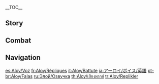 {{CharacterTabs}}
{{LanguageTabs}}
__TOC__
==Story==
{{VO/Story
|character           = Aloy
|name                = Aloy

|vo_01_01_title      = Hello
|vo_01_01_file       = VO_{language}{character} Hello.ogg
|vo_01_01_tx         = Aloy here. I don't know this world, but my arrows are sharp and my bow's ready. If your party needs help, I'll do what I can.

|vo_02_01_title      = Chat: Moving Out
|vo_02_01_file       = VO_{language}{character} Chat - Moving Out.ogg
|vo_02_01_tx         = Come on. Enough standing around, let's keep moving.

|vo_02_02_title      = Chat: Help
|vo_02_02_file       = VO_{language}{character} Chat - Help.ogg
|vo_02_02_tx         = Let's get going. There are people who need our help.

|vo_03_01_title      = When It Rains
|vo_03_01_file       = VO_{language}{character} When It Rains.ogg
|vo_03_01_tx         = Rain. One way to wash off the grime.

|vo_03_02_title      = After the Rain
|vo_03_02_file       = VO_{language}{character} After The Rain.ogg
|vo_03_02_tx         = Sky's running out of rain for now. Time to dry off.

|vo_03_03_title      = When It Snows
|vo_03_03_file       = VO_{language}{character} When It Snows.ogg
|vo_03_03_tx         = The world always seems quieter when it snows.

|vo_03_04_title      = When It's Windy
|vo_03_04_file       = VO_{language}{character} When It's Windy.ogg
|vo_03_04_tx         = Wind's kicking up again. Feels good to breathe it in.

|vo_03_05_title      = When the Wind Is Blowing
|vo_03_05_file       = VO_{language}{character} When The Wind Is Blowing.ogg
|vo_03_05_tx         = Wind is really whipping now. My face feels raw.

|vo_04_01_title      = Good Morning
|vo_04_01_file       = VO_{language}{character} Good Morning.ogg
|vo_04_01_tx         = Morning. World's starting to stir again. Me too, I guess.

|vo_04_02_title      = Good Afternoon
|vo_04_02_file       = VO_{language}{character} Good Afternoon.ogg
|vo_04_02_tx         = Day's half over, but we still have a lot to do.

|vo_04_03_title      = Good Evening
|vo_04_03_file       = VO_{language}{character} Good Evening.ogg
|vo_04_03_tx         = Sunset. We'll be under the stars soon.

|vo_04_04_title      = Good Night
|vo_04_04_file       = VO_{language}{character} Good Night.ogg
|vo_04_04_tx         = Night's here. Time to rest, unless we're going on by starlight.

|vo_05_01_title      = About {character}
|vo_05_01_file       = VO_{language}{character} About {character}.ogg
|vo_05_01_tx         = I grew up an outcast, and it wasn't much fun. Even though I'm a stranger here, people are friendlier than the tribe that was supposed to raise me. It's... nice.

|vo_06_01_title      = About Us: Action
|vo_06_01_file       = VO_{language}{character} About Us - Action.ogg
|vo_06_01_tx         = Everything I do is in the service of life, not death. That's why I'm here with you.

|vo_06_02_title      = About Us: Oath
|vo_06_02_friendship = 6
|vo_06_02_file       = VO_{language}{character} About Us - Oath.ogg
|vo_06_02_tx         = An oath seems like a formality. But if you want mine, you've got it.

|vo_06_03_title      = About Us: Moving Forward
|vo_06_03_friendship = 6
|vo_06_03_file       = VO_{language}{character} About Us - Moving Forward.ogg
|vo_06_03_tx         = I'll do whatever it takes to finish this with you. I won't hesitate. I won't falter.

|vo_07_01_title      = Something to Share
|vo_07_01_file       = VO_{language}{character} Something To Share.ogg
|vo_07_01_tx         = If I have to share something, it'll be my bow... in the service of people who need the help.

|vo_07_02_title      = Interesting Things
|vo_07_02_file       = VO_{language}{character} Interesting Things.ogg
|vo_07_02_tx         = This land has a past full of secrets, just like my world. I'll uncover all of it, if I have enough time.

|vo_09_01_title      = More About {character}: I
|vo_09_01_file       = VO_{language}{character} More About {character} - 01.ogg
|vo_09_01_tx         = I'm not much for talking about myself. The mission is what's important.

|vo_09_02_title      = More About {character}: II
|vo_09_02_friendship = 3
|vo_09_02_file       = VO_{language}{character} More About {character} - 02.ogg
|vo_09_02_tx         = I never had parents. But a man named Rost raised me. He was stern, but kind and generous. And he trained me well. I miss him.

|vo_09_03_title      = More About {character}: III
|vo_09_03_friendship = 4
|vo_09_03_file       = VO_{language}{character} More About {character} - 03.ogg
|vo_09_03_tx         = I spent my whole life looking for my mother and never found her, not really. But I found ancient messages from the woman I was... cloned from. It felt like she knew me. And how to inspire me.

|vo_09_04_title      = More About {character}: IV
|vo_09_04_friendship = 5
|vo_09_04_file       = VO_{language}{character} More About {character} - 04.ogg
|vo_09_04_tx         = When I grew up, I didn't have any friends. Later in my travels, I made some. But I left that world before we could grow close. That's why I'm glad to have spent time with you.

|vo_09_05_title      = More About {character}: V
|vo_09_05_friendship = 6
|vo_09_05_file       = VO_{language}{character} More About {character} - 05.ogg
|vo_09_05_tx         = Trust doesn't come easy for me, but I know I can trust you. You're a true friend, and I don't say that often.

|vo_10_01_title      = {character}'s Hobbies
|vo_10_01_file       = VO_{language}{character} Hobbies.ogg
|vo_10_01_tx         = Not sure if I have a hobby, unless you count reading things from the past. So, history... I guess?

|vo_10_02_title      = {character}'s Troubles
|vo_10_02_file       = VO_{language}{character} Troubles.ogg
|vo_10_02_tx         = One world needed saving. Now another. There's never time to rest.

|vo_10_03_title      = Favorite Food
|vo_10_03_file       = VO_{language}{character} Favorite Food.ogg
|vo_10_03_tx         = I'm not picky. Anything's better than traveling on an empty stomach.

|vo_10_04_title      = Least Favorite Food
|vo_10_04_file       = VO_{language}{character} Least Favorite Food.ogg
|vo_10_04_tx         = Had an Oseram stew once that was so thick you could pave a road with it. Ugh.

|vo_11_01_title      = Birthday
|vo_11_01_file       = VO_{language}{character} Birthday.ogg
|vo_11_01_tx         = Never put much stock in birthdays. Where I come from, it's a time to celebrate your mother, not yourself. Even so, I wish you a, uh... happy day.

|vo_12_01_title      = Feelings About Ascension: Intro
|vo_12_01_ascension  = 1
|vo_12_01_file       = VO_{language}{character} Feelings About Ascension -  01.ogg
|vo_12_01_tx         = All right. Feels like we're making progress, but we can't stop now.

|vo_12_02_title      = Feelings About Ascension: Building Up
|vo_12_02_ascension  = 2
|vo_12_02_file       = VO_{language}{character} Feelings About Ascension -  02.ogg
|vo_12_02_tx         = Getting better. Getting stronger. Always a good thing.

|vo_12_03_title      = Feelings About Ascension: Climax
|vo_12_03_ascension  = 4
|vo_12_03_file       = VO_{language}{character} Feelings About Ascension -  03.ogg
|vo_12_03_tx         = No matter how good a hunter you are, you can always get better. Never rest. Never stop learning.

|vo_12_04_title      = Feelings about Ascension: Conclusion
|vo_12_04_ascension  = 6
|vo_12_04_file       = VO_{language}{character} Feelings About Ascension -  04.ogg
|vo_12_04_tx         = When we started out, you were just another stranger in a world I didn't understand. But after everything we've been through, I can say this for certain: My bow is yours, now and always.
}}

==Combat==
{{Combat VO
|character           = Aloy

|skill_1_tx          = This'll pack a punch!
|skill_2_tx          = Got something for you!
|skill_3_tx          = Ever seen one of these?

|burst_1_tx          = You're stuck now!
|burst_2_tx          = This is a new one.
|burst_3_tx          = The hunt is on!

|sprint-s_1_file     = Sprint Start 01,Sprint Start 02,Sprint Start 03

|glider_1_tx         = Ha! This thing is fun!
|glider_2_file       = Deploying Wind Glider 02,Deploying Wind Glider 03

|chest_1_tx          = These things look like they could come in handy.
|chest_2_tx          = Let's see, that looks edible... and this looks useful.
|chest_3_tx          = Who put all these things here?

|low-hp_1_tx         = This one's a fighter...
|low-hp_2_tx         = Come on, gotta find that weak spot...
|low-hp_3_tx         = I'm out of my depth...

<!-- Ally at Low HP -->
|ally-low-hp_1_tx    = Watch out!
|ally-low-hp_2_tx    = Don't get reckless!

|fallen_1_tx         = I failed...
|fallen_2_tx         = I'm down... I'm sorry...
|fallen_3_tx         = Can't get up... It's over...

|hit-l_1_tx          = Ugh...
|hit-l_2_tx          = I got this.
|hit-l_3_file        = Light Hit Taken 03,Light Hit Taken 04,Light Hit Taken 05,Light Hit Taken 06

|hit-h_1_tx          = Argh!
|hit-h_2_tx          = Should've known this wouldn't be easy...
|hit-h_3_file        = Heavy Hit Taken 03,Heavy Hit Taken 04,Heavy Hit Taken 05,Heavy Hit Taken 06

|join_1_tx           = Where to this time?
|join_2_tx           = I'm Aloy. Ready for the hunt.
|join_3_tx           = Need help? I'm here.

|idle_1_file         = Standby 01

|atk-l_1_file        = Light Attack 01,Light Attack 02,Light Attack 03,Light Attack 04,Light Attack 05,Light Attack 06,Light Attack 07

|atk-m_1_file        = Mid Attack 01,Mid Attack 02,Mid Attack 03

|atk-h_1_file        = Heavy Attack 01,Heavy Attack 02,Heavy Attack 03

|climb_1_file        = Climbing 01,Climbing 02,Climbing 03,Climbing 04,Climbing 05

|climb-b_1_file      = Climbing Breath 01,Climbing Breath 02,Climbing Breath 03

|jump_1_file         = Jumping 01,Jumping 02,Jumping 03,Jumping 04,Jumping 05
}}

==Navigation==
{{Character Navbox|VO}}

[[es:Aloy/Voz]]
[[fr:Aloy/Répliques]]
[[it:Aloy/Battute]]
[[ja:アーロイ/ボイス/英語]]
[[pt-br:Aloy/Falas]]
[[ru:Элой/Озвучка]]
[[th:Aloy/เสียงพากย์]]
[[tr:Aloy/Replikler]]